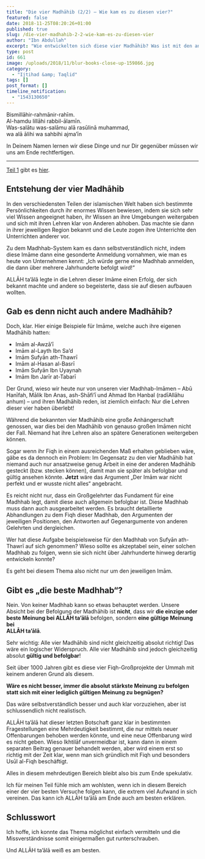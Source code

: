 ```yaml
---
title: "Die vier Madhāhib (2/2) – Wie kam es zu diesen vier?"
featured: false
date: 2018-11-25T08:20:26+01:00
published: true
slug: /die-vier-madhahib-2-2-wie-kam-es-zu-diesen-vier
author: "Ibn Abdullah"
excerpt: "Wie entwickelten sich diese vier Madhāhib? Was ist mit den anderen frühen Madhāhib? Ist jede Madhhab absolut richtig?"
type: post
id: 661
image: /uploads/2018/11/blur-books-close-up-159866.jpg
category:
  - "Ijtihad &amp; Taqlid"
tags: []
post_format: []
timeline_notification:
  - "1543130650"
---
```


Bismillāhir-rahmānir-rahīm.  
Al-hamdu lillāhi rabbil-ālamīn.  
Was-salātu was-salāmu alā rasūlinā muhammad,  
wa alā ālihi wa sahbihi ajma’īn

In Deinem Namen lernen wir diese Dinge und nur Dir gegenüber müssen wir uns am Ende rechtfertigen.

---

[Teil 1](https://shafiimadhhab.wordpress.com/2018/11/22/die-vier-madhahib-2-2-was-steckt-dahinter/) gibt es [hier](https://shafiimadhhab.wordpress.com/2018/11/22/die-vier-madhahib-2-2-was-steckt-dahinter/).

## Entstehung der vier Madhāhib

In den verschiedensten Teilen der islamischen Welt haben sich bestimmte Persönlichkeiten durch ihr enormes Wissen bewiesen, indem sie sich sehr viel Wissen angeeignet haben, ihr Wissen an ihre Umgebungen weitergaben und sich mit ihren Lehren klar von Anderen abhoben. Das machte sie dann in ihrer jeweiligen Region bekannt und die Leute zogen ihre Unterrichte den Unterrichten anderer vor.

Zu dem Madhhab-System kam es dann selbstverständlich nicht, indem diese Imāme dann eine gesonderte Anmeldung vornahmen, wie man es heute von Unternehmen kennt: „Ich würde gerne eine Madhhab anmelden, die dann über mehrere Jahrhunderte befolgt wird!“

ALLĀH ta’ālā legte in die Lehren dieser Imāme einen Erfolg, der sich bekannt machte und andere so begeisterte, dass sie auf diesen aufbauen wollten.

## Gab es denn nicht auch andere **Madhāhib?**

Doch, klar. Hier einige Beispiele für Imāme, welche auch ihre eigenen Madhāhib hatten:

- Imām al-Awzā’ī
- Imām al-Layth Ibn Sa’d
- Imām Sufyān ath-Thawrī
- Imām al-Hasan al-Basrī
- Imām Sufyān Ibn Uyaynah
- Imām Ibn Jarīr at-Tabarī

Der Grund, wieso wir heute nur von unseren vier Madhhab-Imāmen – Abū Hanīfah, Mālik Ibn Anas, ash-Shāfi’ī und Ahmad Ibn Hanbal (radīAllāhu anhum) – und ihren Madhāhib reden, ist ziemlich einfach: Nur die Lehren dieser vier haben überlebt!

Während die bekannten vier Madhāhib eine große Anhängerschaft genossen, war dies bei den Madhāhib von genauso großen Imāmen nicht der Fall. Niemand hat ihre Lehren also an spätere Generationen weitergeben können.

Sogar wenn ihr Fiqh in einem ausreichenden Maß erhalten geblieben wäre, gäbe es da dennoch ein Problem: Im Gegensatz zu den vier Madhāhib hat niemand auch nur ansatzweise genug Arbeit in eine der anderen Madhāhib gesteckt (bzw. stecken können), damit man sie später als befolgbar und gültig ansehen könnte. **Jetzt** wäre das Argument „Der Imām war nicht perfekt und er wusste nicht alles“ angebracht.

Es reicht nicht nur, dass ein Großgelehrter das Fundament für eine Madhhab legt, damit diese auch allgemein befolgbar ist. Diese Madhhab muss dann auch ausgearbeitet werden. Es braucht detaillierte Abhandlungen zu dem Fiqh dieser Madhhab, den Argumenten der jeweiligen Positionen, den Antworten auf Gegenargumente von anderen Gelehrten und dergleichen.

Wer hat diese Aufgabe beispielsweise für den Madhhab von Sufyān ath-Thawrī auf sich genommen? Wieso sollte es akzeptabel sein, einer solchen Madhhab zu folgen, wenn sie sich nicht über Jahrhunderte hinweg derartig entwickeln konnte?

Es geht bei diesem Thema also nicht nur um den jeweiligen Imām.

## Gibt es „die beste Madhhab“?

Nein. Von keiner Madhhab kann so etwas behauptet werden. Unsere Absicht bei der Befolgung der Madhāhib ist **nicht**, dass wir **die einzige oder beste Meinung bei ALLĀH ta’ālā** befolgen, sondern **eine gültige Meinung bei**  
**ALLĀH ta’ālā**.

Sehr wichtig: Alle vier Madhāhib sind nicht gleichzeitig absolut richtig! Das wäre ein logischer Widerspruch. Alle vier Madhāhib sind jedoch gleichzeitig absolut **gültig und befolgbar**!

Seit über 1000 Jahren gibt es diese vier Fiqh-Großprojekte der Ummah mit keinem anderen Grund als diesem.

**Wäre es nicht besser, immer die absolut stärkste Meinung zu befolgen statt sich mit einer lediglich gültigen Meinung zu begnügen?**

Das wäre selbstverständlich besser und auch klar vorzuziehen, aber ist schlussendlich nicht realistisch.

ALLĀH ta’ālā hat dieser letzten Botschaft ganz klar in bestimmten Fragestellungen eine Mehrdeutigkeit bestimmt, die nur mittels neuer Offenbarungen behoben werden könnte, und eine neue Offenbarung wird es nicht geben. Wieso Ikhtilāf unvermeidbar ist, kann dann in einem separaten Beitrag genauer behandelt werden, aber wird einem erst so richtig mit der Zeit klar, wenn man sich gründlich mit Fiqh und besonders Usūl al-Fiqh beschäftigt.

Alles in diesem mehrdeutigen Bereich bleibt also bis zum Ende spekulativ.

Ich für meinen Teil fühle mich am wohlsten, wenn ich in diesem Bereich einer der vier besten Versuche folgen kann, die extrem viel Aufwand in sich vereinen. Das kann ich ALLĀH ta’ālā am Ende auch am besten erklären.

## Schlusswort

Ich hoffe, ich konnte das Thema möglichst einfach vermitteln und die Missverständnisse somit einigermaßen gut runterschrauben.

Und ALLĀH ta’ālā weiß es am besten.
